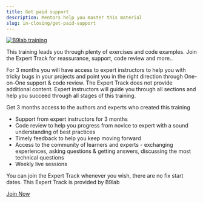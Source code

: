```yaml
---
title: Get paid support
description: Mentors help you master this material
slug: in-closing/get-paid-support
---
```


[![B9lab training](images/b9lab-training-medium.png)](https://corda.b9lab.com)

This training leads you through plenty of exercises and code examples. Join the Expert Track for reassurance, support, code review and more..

For 3 months you will have access to expert instructors to help you with tricky bugs in your projects and point you in the right direction through One-on-One support & code review. The Expert Track does not provide additional content. Expert instructors will guide you through all sections and help you succeed through all stages of this training.


Get 3 months access to the authors and experts who created this training
* Support from expert instructors for 3 months 
* Code review to help you progress from novice to expert with a sound understanding of best practices
* Timely feedback to help you keep moving forward
* Access to the community of learners and experts - exchanging experiences, asking questions & getting answers, discussing the most technical questions
* Weekly live sessions

You can join the Expert Track whenever you wish, there are no fix start dates. This Expert Track is provided by B9lab

<div class="cta-wrapper">
<a href="https://corda.b9lab.com" class="cta-button">Join Now</a>
</div>
